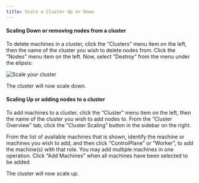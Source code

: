 ```yaml
---
title: Scale a Cluster Up or Down
---
```


#### Scaling Down or removing nodes from a cluster <a href="#scaling-down-or-removing-nodes-from-a-cluster" id="scaling-down-or-removing-nodes-from-a-cluster"></a>

To delete machines in a cluster, click the “Clusters” menu item on the left, then the name of the cluster you wish to delete nodes from. Click the “Nodes” menu item on the left. Now, select “Destroy” from the menu under the elipsis:

<img src="./images/scale-cluster-up-or-down.png" alt="Scale your cluster"/>

The cluster will now scale down.

#### Scaling Up or adding nodes to a cluster <a href="#scaling-up-or-adding-nodes-to-a-cluster" id="scaling-up-or-adding-nodes-to-a-cluster"></a>

To add machines to a cluster, click the “Cluster” menu item on the left, then the name of the cluster you wish to add nodes to. From the “Cluster Overview” tab, click the “Cluster Scaling” button in the sidebar on the right.

From the list of available machines that is shown, identify the machine or machines you wish to add, and then click “ControlPlane” or “Worker”, to add the machine(s) with that role. You may add multiple machines in one operation. Click “Add Machines” when all machines have been selected to be added.

The cluster will now scale up.

